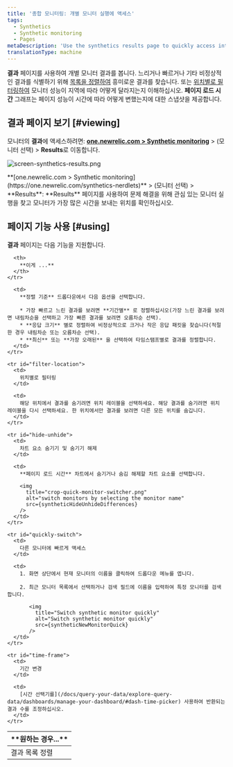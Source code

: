 ```yaml
---
title: '종합 모니터링: 개별 모니터 실행에 액세스'
tags:
  - Synthetics
  - Synthetic monitoring
  - Pages
metaDescription: 'Use the synthetics results page to quickly access interesting monitor results, and to sort your results by location and performance.'
translationType: machine
---
```





**결과** 페이지를 사용하여 개별 모니터 결과를 봅니다. 느리거나 빠르거나 기타 비정상적인 결과를 식별하기 위해 [목록을 정렬하여](#sort-list) 흥미로운 결과를 찾습니다. 또는 [위치별로 필터링하여](#filter-location) 모니터 성능이 지역에 따라 어떻게 달라지는지 이해하십시오. **페이지 로드 시간** 그래프는 페이지 성능이 시간에 따라 어떻게 변했는지에 대한 스냅샷을 제공합니다.

## 결과 페이지 보기 [#viewing]

모니터의 **결과**에 액세스하려면: **[one.newrelic.com > Synthetic monitoring](https://one.newrelic.com/synthetics-nerdlets)** > (모니터 선택) > **Results**로 이동합니다.

<img
  title="screen-synthetics-results.png"
  alt="screen-synthetics-results.png"
  src={syntheticResultsPage}
/>

<figcaption>
  **[one.newrelic.com > Synthetic monitoring](https://one.newrelic.com/synthetics-nerdlets)** > (모니터 선택) > **Results**: **Results** 페이지를 사용하여 문제 해결을 위해 관심 있는 모니터 실행을 찾고 모니터가 가장 많은 시간을 보내는 위치를 확인하십시오.
</figcaption>

## 페이지 기능 사용 [#using]

**결과** 페이지는 다음 기능을 지원합니다.

<table>
  <thead>
    <tr>
      <th width={200}>
        **원하는 경우...**
      </th>

      <th>
        **이게 ...**
      </th>
    </tr>
  </thead>

  <tbody>
    <tr id="sort-list">
      <td>
        결과 목록 정렬
      </td>

      <td>
        **정렬 기준** 드롭다운에서 다음 옵션을 선택합니다.

        * 가장 빠르고 느린 결과를 보려면 **기간별** 로 정렬하십시오(가장 느린 결과를 보려면 내림차순을 선택하고 가장 빠른 결과를 보려면 오름차순 선택).
        * **응답 크기** 별로 정렬하여 비정상적으로 크거나 작은 응답 패킷을 찾습니다(적절한 경우 내림차순 또는 오름차순 선택).
        * **최신** 또는 **가장 오래된** 을 선택하여 타임스탬프별로 결과를 정렬합니다.
      </td>
    </tr>

    <tr id="filter-location">
      <td>
        위치별로 필터링
      </td>

      <td>
        해당 위치에서 결과를 숨기려면 위치 레이블을 선택하세요. 해당 결과를 숨기려면 위치 레이블을 다시 선택하세요. 한 위치에서만 결과를 보려면 다른 모든 위치를 숨깁니다.
      </td>
    </tr>

    <tr id="hide-unhide">
      <td>
        차트 요소 숨기기 및 숨기기 해제
      </td>

      <td>
        **페이지 로드 시간** 차트에서 숨기거나 숨김 해제할 차트 요소를 선택합니다.

        <img
          title="crop-quick-monitor-switcher.png"
          alt="switch monitors by selecting the monitor name"
          src={syntheticHideUnhideDifferences}
        />
      </td>
    </tr>

    <tr id="quickly-switch">
      <td>
        다른 모니터에 빠르게 액세스
      </td>

      <td>
        1. 화면 상단에서 현재 모니터의 이름을 클릭하여 드롭다운 메뉴를 엽니다.

        2. 최근 모니터 목록에서 선택하거나 검색 필드에 이름을 입력하여 특정 모니터를 검색합니다.

           <img
             title="Switch synthetic monitor quickly"
             alt="Switch synthetic monitor quickly"
             src={syntheticNewMonitorQuick}
           />
      </td>
    </tr>

    <tr id="time-frame">
      <td>
        기간 변경
      </td>

      <td>
        [시간 선택기를](/docs/query-your-data/explore-query-data/dashboards/manage-your-dashboard/#dash-time-picker) 사용하여 반환되는 결과 수를 조정하십시오.
      </td>
    </tr>
  </tbody>
</table>